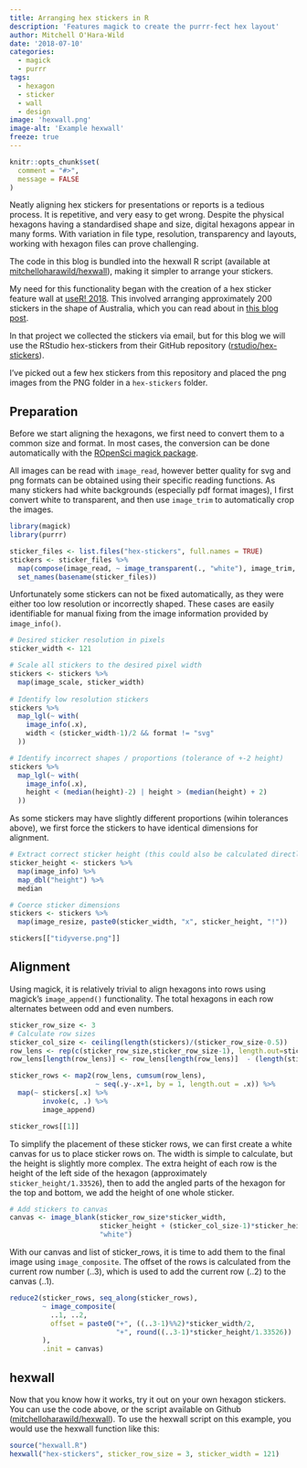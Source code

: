 ```yaml
---
title: Arranging hex stickers in R
description: 'Features magick to create the purrr-fect hex layout'
author: Mitchell O'Hara-Wild
date: '2018-07-10'
categories:
  - magick
  - purrr
tags:
  - hexagon
  - sticker
  - wall
  - design
image: 'hexwall.png'
image-alt: 'Example hexwall'
freeze: true
---
```


```r
knitr::opts_chunk$set(
  comment = "#>",
  message = FALSE
)
```

Neatly aligning hex stickers for presentations or reports is a tedious process. It is repetitive, and very easy to get wrong. Despite the physical hexagons having a standardised shape and size, digital hexagons appear in many forms. With variation in file type, resolution, transparency and layouts, working with hexagon files can prove challenging.

The code in this blog is bundled into the hexwall R script (available at [mitchelloharawild/hexwall](https://github.com/mitchelloharawild/hexwall)), making it simpler to arrange your stickers.

My need for this functionality began with the creation of a hex sticker feature wall at [useR! 2018](http://user2018.r-project.org/). This involved arranging approximately 200 stickers in the shape of Australia, which you can read about in [this blog post](https://blog.mitchelloharawild.com/blog/user-2018-feature-wall).

In that project we collected the stickers via email, but for this blog we will use the RStudio hex-stickers from their GitHub repository ([rstudio/hex-stickers](https://github.com/rstudio/hex-stickers)).

I've picked out a few hex stickers from this repository and placed the png images from the PNG folder in a `hex-stickers` folder.

## Preparation
Before we start aligning the hexagons, we first need to convert them to a common size and format. In most cases, the conversion can be done automatically with the [ROpenSci magick package](https://github.com/ropensci/magick).

All images can be read with `image_read`, however better quality for svg and png formats can be obtained using their specific reading functions. As many stickers had white backgrounds (especially pdf format images), I first convert white to transparent, and then use `image_trim` to automatically crop the images.

```r
library(magick)
library(purrr)

sticker_files <- list.files("hex-stickers", full.names = TRUE)
stickers <- sticker_files %>% 
  map(compose(image_read, ~ image_transparent(., "white"), image_trim, .dir = "forward")) %>%
  set_names(basename(sticker_files))
```

Unfortunately some stickers can not be fixed automatically, as they were either too low resolution or incorrectly shaped. These cases are easily identifiable for manual fixing from the image information provided by `image_info()`.

```r
# Desired sticker resolution in pixels
sticker_width <- 121

# Scale all stickers to the desired pixel width
stickers <- stickers %>%
  map(image_scale, sticker_width)
  
# Identify low resolution stickers
stickers %>%
  map_lgl(~ with(
    image_info(.x),
    width < (sticker_width-1)/2 && format != "svg"
  ))

# Identify incorrect shapes / proportions (tolerance of +-2 height)
stickers %>%
  map_lgl(~ with(
    image_info(.x),
    height < (median(height)-2) | height > (median(height) + 2)
  ))
```

As some stickers may have slightly different proportions (wihin tolerances above), we first force the stickers to have identical dimensions for alignment.
```r
# Extract correct sticker height (this could also be calculated directly from width)
sticker_height <- stickers %>%
  map(image_info) %>%
  map_dbl("height") %>%
  median

# Coerce sticker dimensions
stickers <- stickers %>%
  map(image_resize, paste0(sticker_width, "x", sticker_height, "!"))

stickers[["tidyverse.png"]]
```

## Alignment
Using magick, it is relatively trivial to align hexagons into rows using magick's `image_append()` functionality. The total hexagons in each row alternates between odd and even numbers.
```r
sticker_row_size <- 3
# Calculate row sizes
sticker_col_size <- ceiling(length(stickers)/(sticker_row_size-0.5))
row_lens <- rep(c(sticker_row_size,sticker_row_size-1), length.out=sticker_col_size)
row_lens[length(row_lens)] <- row_lens[length(row_lens)]  - (length(stickers) - sum(row_lens))

sticker_rows <- map2(row_lens, cumsum(row_lens),
                     ~ seq(.y-.x+1, by = 1, length.out = .x)) %>%
  map(~ stickers[.x] %>%
        invoke(c, .) %>%
        image_append)

sticker_rows[[1]]
```

To simplify the placement of these sticker rows, we can first create a white canvas for us to place sticker rows on. The width is simple to calculate, but the height is slightly more complex. The extra height of each row is the height of the left side of the hexagon (approximately `sticker_height/1.33526`), then to add the angled parts of the hexagon for the top and bottom, we add the height of one whole sticker.
```r
# Add stickers to canvas
canvas <- image_blank(sticker_row_size*sticker_width, 
                      sticker_height + (sticker_col_size-1)*sticker_height/1.33526,
                      "white")
```

With our canvas and list of sticker_rows, it is time to add them to the final image using `image_composite`. The offset of the rows is calculated from the current row number (..3), which is used to add the current row (..2) to the canvas (..1).
```r
reduce2(sticker_rows, seq_along(sticker_rows), 
        ~ image_composite(
          ..1, ..2,
          offset = paste0("+", ((..3-1)%%2)*sticker_width/2,
                          "+", round((..3-1)*sticker_height/1.33526))
        ),
        .init = canvas)
```

## hexwall

Now that you know how it works, try it out on your own hexagon stickers. You can use the code above, or the script available on Github ([mitchelloharawild/hexwall](https://github.com/mitchelloharawild/hexwall)). To use the hexwall script on this example, you would use the hexwall function like this:
```r
source("hexwall.R")
hexwall("hex-stickers", sticker_row_size = 3, sticker_width = 121)
```